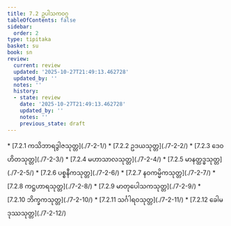 ```yaml
---
title: 7.2 ဥပါသကဝဂ္ဂ
tableOfContents: false
sidebar:
  order: 2
type: tipitaka
basket: su
book: sn
review:
  current: review
  updated: '2025-10-27T21:49:13.462728'
  updated_by: ''
  notes: ''
  history:
  - state: review
    date: '2025-10-27T21:49:13.462728'
    updated_by: ''
    notes: ''
    previous_state: draft
---
```



<ReviewStatus review={frontmatter.review} showDetails={true} />

<HypothesisAnnotation frontmatter={frontmatter} />

<DynamicBreadcrumb />



<TableOfContents book="sn" section="7.2">
* [7.2.1 ကသိဘာရဒွါဇသုတ္တ](./7-2-1/)
* [7.2.2 ဥဒယသုတ္တ](./7-2-2/)
* [7.2.3 ဒေဝဟိတသုတ္တ](./7-2-3/)
* [7.2.4 မဟာသာလသုတ္တ](./7-2-4/)
* [7.2.5 မာနတ္ထဒ္ဓသုတ္တ](./7-2-5/)
* [7.2.6 ပစ္စနီကသုတ္တ](./7-2-6/)
* [7.2.7 နဝကမ္မိကသုတ္တ](./7-2-7/)
* [7.2.8 ကဋ္ဌဟာရသုတ္တ](./7-2-8/)
* [7.2.9 မာတုပေါသကသုတ္တ](./7-2-9/)
* [7.2.10 ဘိက္ခကသုတ္တ](./7-2-10/)
* [7.2.11 သင်္ဂါရဝသုတ္တ](./7-2-11/)
* [7.2.12 ခေါမဒုဿသုတ္တ](./7-2-12/)
</TableOfContents>